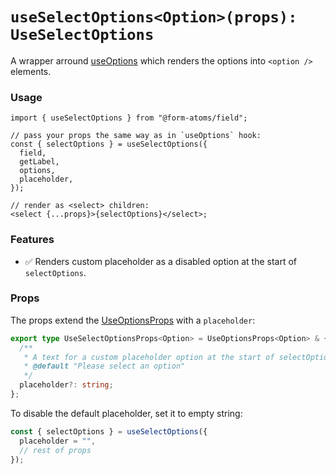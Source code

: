 
<Meta title="hooks/useSelectOptions" />

# `useSelectOptions<Option>(props): UseSelectOptions`

A wrapper arround [useOptions](?path=/docs/hooks-useoptions--docs) which renders the options into `<option />` elements.

### Usage

```tsx
import { useSelectOptions } from "@form-atoms/field";

// pass your props the same way as in `useOptions` hook:
const { selectOptions } = useSelectOptions({
  field,
  getLabel,
  options,
  placeholder,
});

// render as <select> children:
<select {...props}>{selectOptions}</select>;
```

### Features

- ✅ Renders custom placeholder as a disabled option at the start of `selectOptions`.

### Props

The props extend the [UseOptionsProps](?path=/docs/hooks-useoptions--docs#props) with a `placeholder`:

```ts
export type UseSelectOptionsProps<Option> = UseOptionsProps<Option> & {
  /**
   * A text for a custom placeholder option at the start of selectOptions.
   * @default "Please select an option"
   */
  placeholder?: string;
};
```

To disable the default placeholder, set it to empty string:

```ts
const { selectOptions } = useSelectOptions({
  placeholder = "",
  // rest of props
});
```
